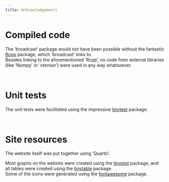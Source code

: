 ```yaml
---
title: Acknowledgements
---
```



# Compiled code

The 'broadcast' package would not have been possible without the fantastic [Rcpp](https://github.com/RcppCore/Rcpp) package, which 'broadcast' links to.  
Besides linking to the aforementioned 'Rcpp', no code from external libraries (like 'Numpy' or 'xtensor') were used in any way whatsoever.

&nbsp;

# Unit tests

The unit tests were facilitated using the impressive [tinytest](https://github.com/markvanderloo/tinytest) package.

&nbsp;

# Site resources

The website itself was put together using 'Quarto'.

Most graphs on the website were created using the [tinyplot](https://github.com/grantmcdermott/tinyplot) package, and all tables were created using the [tinytable](https://github.com/vincentarelbundock/tinytable) package.  
Some of the icons were generated using the [fontawesome](https://github.com/rstudio/fontawesome) package.

&nbsp;


